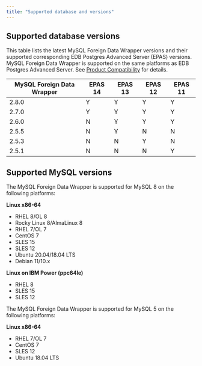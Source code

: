 ```yaml
---
title: "Supported database and versions"
---
```


## Supported database versions

This table lists the latest MySQL Foreign Data Wrapper versions and their supported corresponding EDB Postgres Advanced Server (EPAS) versions. MySQL Foreign Data Wrapper is supported on the same platforms as EDB Postgres Advanced Server. See [Product Compatibility](https://www.enterprisedb.com/platform-compatibility#epas) for details.

| MySQL Foreign Data Wrapper | EPAS 14 | EPAS 13 | EPAS 12 | EPAS 11 | 
| -------------------------- | ------- | ------- | ------- | ------- | 
| 2.8.0                      | Y       | Y       | Y       | Y       |  
| 2.7.0                      | Y       | Y       | Y       | Y       | 
| 2.6.0                      | N       | Y       | Y       | Y       | 
| 2.5.5                      | N       | Y       | N       | N       | 
| 2.5.3                      | N       | N       | Y       | N       | 
| 2.5.1                      | N       | N       | N       | Y       | 

## Supported MySQL versions

The MySQL Foreign Data Wrapper is supported for MySQL 8 on the following platforms:

**Linux x86-64**

 -   RHEL 8/OL 8
 -   Rocky Linux 8/AlmaLinux 8
 -   RHEL 7/OL 7
 -   CentOS 7
 -   SLES 15
 -   SLES 12
 -   Ubuntu 20.04/18.04 LTS
 -   Debian 11/10.x

**Linux on IBM Power (ppc64le)**

-   RHEL 8
-   SLES 15
-   SLES 12


The MySQL Foreign Data Wrapper is supported for MySQL 5 on the following platforms:

**Linux x86-64**

 -   RHEL 7/OL 7
 -   CentOS 7
 -   SLES 12
 -   Ubuntu 18.04 LTS



